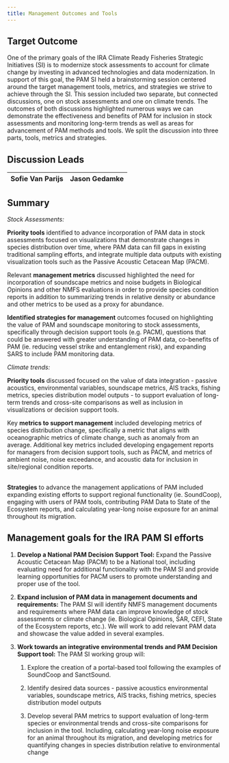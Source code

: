 ```yaml
---
title: Management Outcomes and Tools
---
```


## Target Outcome

One of the primary goals of the IRA Climate Ready Fisheries Strategic Initiatives (SI) is to modernize stock assessments to account for climate change by investing in advanced technologies and data modernization. In support of this goal, the PAM SI held a brainstorming session centered around the target management tools, metrics, and strategies we strive to achieve through the SI. This session included two separate, but connected discussions, one on stock assessments and one on climate trends. The outcomes of both discussions highlighted numerous ways we can demonstrate the effectiveness and benefits of PAM for inclusion in stock assessments and monitoring long-term trends as well as areas for advancement of PAM methods and tools. We split the discussion into three parts, tools, metrics and strategies.

## Discussion Leads

| Sofie Van Parijs | Jason Gedamke |
|------------------|---------------|

## Summary

*Stock Assessments:* 

**Priority tools** identified to advance incorporation of PAM data in stock assessments focused on visualizations that demonstrate changes in species distribution over time, where PAM data can fill gaps in existing traditional sampling efforts, and integrate multiple data outputs with existing visualization tools such as the Passive Acoustic Cetacean Map (PACM). 

Relevant **management metrics** discussed highlighted the need for incorporation of soundscape metrics and noise budgets in Biological Opinions and other NMFS evaluations in order to provide species condition reports in addition to summarizing trends in relative density or abundance and other metrics to be used as a proxy for abundance. 

**Identified strategies for management** outcomes focused on highlighting the value of PAM and soundscape monitoring to stock assessments, specifically through decision support tools (e.g. PACM), questions that could be answered with greater understanding of PAM data, co-benefits of PAM (ie. reducing vessel strike and entanglement risk), and expanding SARS to include PAM monitoring data. 

*Climate trends:* 

**Priority tools** discussed focused on the value of data integration - passive acoustics, environmental variables, soundscape metrics, AIS tracks, fishing metrics, species distribution model outputs - to support evaluation of long-term trends and cross-site comparisons as well as inclusion in visualizations or decision support tools. 

Key **metrics to support management** included developing metrics of species distribution change, specifically a metric that aligns with oceanographic metrics of climate change, such as anomaly from an average. Additional key metrics included developing engagement reports for managers from decision support tools, such as PACM, and metrics of ambient noise, noise exceedance, and acoustic data for inclusion in site/regional condition reports. 

\
**Strategies** to advance the management applications of PAM included expanding existing efforts to support regional functionality (ie. SoundCoop), engaging with users of PAM tools, contributing PAM Data to State of the Ecosystem reports, and calculating year-long noise exposure for an animal throughout its migration.

##  Management goals for the IRA PAM SI efforts

1.  **Develop a National PAM Decision Support Tool:** Expand the Passive Acoustic Cetacean Map (PACM) to be a National tool, including evaluating need for additional functionality with the PAM SI and provide learning opportunities for PACM users to promote understanding and proper use of the tool.

2.  **Expand inclusion of PAM data in management documents and requirements:** The PAM SI will identify NMFS management documents and requirements where PAM data can improve knowledge of stock assessments or climate change (ie. Biological Opinions, SAR, CEFI, State of the Ecosystem reports, etc.). We will work to add relevant PAM data and showcase the value added in several examples.

3.  **Work towards an integrative environmental trends and PAM Decision Support tool:** The PAM SI working group will:

    1.  Explore the creation of a portal-based tool following the examples of SoundCoop and SanctSound.

    2.  Identify desired data sources  - passive acoustics environmental variables, soundscape metrics, AIS tracks, fishing metrics, species distribution model outputs

    3.  Develop several PAM metrics to support evaluation of long-term species or environmental trends and cross-site comparisons for inclusion in the tool. Including, calculating year-long noise exposure for an animal throughout its migration, and developing metrics for quantifying changes in species distribution relative to environmental change
